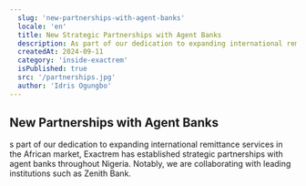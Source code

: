```yaml
---
  slug: 'new-partnerships-with-agent-banks'
  locale: 'en'
  title: New Strategic Partnerships with Agent Banks
  description: As part of our dedication to expanding international remittance services in the African market, Exactrem has established strategic partnerships with agent banks throughout Nigeria. Notably, we are collaborating with leading institutions such as Zenith Bank. 
  createdAt: 2024-09-11
  category: 'inside-exactrem'
  isPublished: true
  src: '/partnerships.jpg' 
  author: 'Idris Ogungbo'
---
```


## New Partnerships with Agent Banks

s part of our dedication to expanding international remittance services in the African market, Exactrem has established strategic partnerships with agent banks throughout Nigeria. Notably, we are collaborating with leading institutions such as Zenith Bank. 